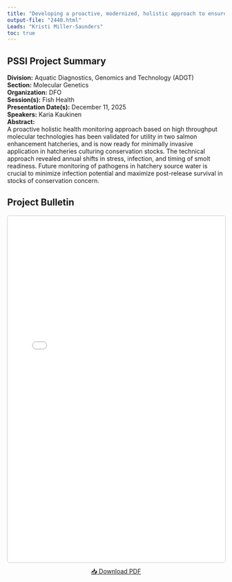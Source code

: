 ```yaml
---
title: "Developing a proactive, modernized, holistic approach to ensure optimal health and condition of Hatchery Production"
output-file: "2448.html"
Leads: "Kristi Miller-Saunders"
toc: true
---
```


## PSSI Project Summary

**Division:** Aquatic Diagnostics, Genomics and Technology (ADGT)  
**Section:** Molecular Genetics  
**Organization:** DFO  
**Session(s):** Fish Health  
**Presentation Date(s):** December 11, 2025  
**Speakers:** Karia Kaukinen  
**Abstract:**  
A proactive holistic health monitoring approach based on high throughput molecular technologies has been validated for utility in two salmon enhancement hatcheries, and is now ready for minimally invasive application in hatcheries culturing conservation stocks. The technical approach revealed annual shifts in stress, infection, and timing of smolt readiness. Future monitoring of pathogens in hatchery source water is crucial to minimize infection potential and maximize post-release survival in stocks of conservation concern.   

## Project Bulletin

<iframe src="../../data/PSSI_bulletin/2448.pdf" width="100%" height="800px" style="border: 1px solid #ccc; border-radius: 4px;"></iframe>

<p style="text-align: center; margin-top: 10px;">
[📥 Download PDF](../../data/PSSI_bulletin/2448.pdf){.btn .btn-primary target="_blank"}
</p>

